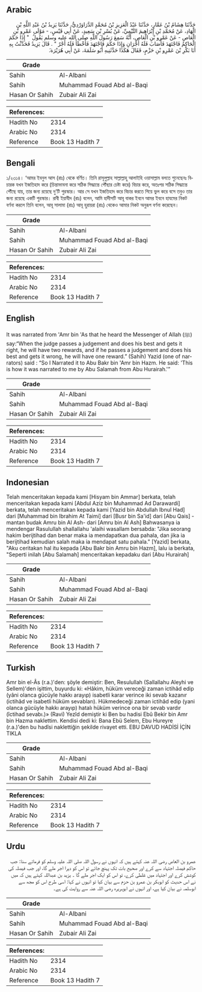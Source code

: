 ## Arabic


<div dir="rtl" lang="ar" style={{fontSize:'larger',backgroundColor:'#f8f9fa',padding:20}}>
حَدَّثَنَا هِشَامُ بْنُ عَمَّارٍ، حَدَّثَنَا عَبْدُ الْعَزِيزِ بْنُ مُحَمَّدٍ الدَّرَاوَرْدِيُّ، حَدَّثَنَا يَزِيدُ بْنُ عَبْدِ اللَّهِ بْنِ الْهَادِ، عَنْ مُحَمَّدِ بْنِ إِبْرَاهِيمَ التَّيْمِيِّ، عَنْ بُسْرِ بْنِ سَعِيدٍ، عَنْ أَبِي قَيْسٍ، - مَوْلَى عَمْرِو بْنِ الْعَاصِ - عَنْ عَمْرِو بْنِ الْعَاصِ، أَنَّهُ سَمِعَ رَسُولَ اللَّهِ صلى الله عليه وسلم يَقُولُ ‏ "‏ إِذَا حَكَمَ الْحَاكِمُ فَاجْتَهَدَ فَأَصَابَ فَلَهُ أَجْرَانِ وَإِذَا حَكَمَ فَاجْتَهَدَ فَأَخْطَأَ فَلَهُ أَجْرٌ ‏"‏ ‏.‏ قَالَ يَزِيدُ فَحَدَّثْتُ بِهِ أَبَا بَكْرِ بْنَ عَمْرِو بْنِ حَزْمٍ، فَقَالَ هَكَذَا حَدَّثَنِيهِ أَبُو سَلَمَةَ، عَنْ أَبِي هُرَيْرَة‏.‏َ
</div>
<div style={{backgroundColor:'#f8f9fa',padding:20, marginBottom: 10}}><table> <thead> <tr> <th>Grade</th> <th></th> </tr> </thead> <tbody> <tr><td>Sahih</td><td>Al-Albani</td></tr><tr><td>Sahih</td><td>Muhammad Fouad Abd al-Baqi</td></tr><tr><td>Hasan Or Sahih</td><td>Zubair Ali Zai</td></tr></tbody></table><table> <thead> <tr> <th>References:</th> <th></th> </tr> </thead> <tbody><tr><td>Hadith No</td><td>2314</td></tr><tr><td>Arabic No</td><td>2314</td></tr><tr><td>Reference</td><td>Book 13 Hadith 7</td></tr></tbody></table></div>

## Bengali


<div dir="ltr" lang="bn" style={{fontSize:'larger',backgroundColor:'#f8f9fa',padding:20}}>
১/২৩১৪। ‘আমর ইবনুল আস (রাঃ) থেকে বর্ণিত। তিনি রাসূলুল্লাহ সাল্লাল্লাহু আলাইহি ওয়াসাল্লাম বলতে শুনেছেনঃ বিচারক যখন ইজতিহাদ করে (চিন্তাভাবনা করে সঠিক সিদ্ধান্তে পৌঁছার চেষ্টা করে) বিচার করে, অতঃপর সঠিক সিদ্ধান্তে পৌঁছে যায়, তার জন্য রয়েছে দু’টি পুরস্কার। আর সে যখন ইজতিহাদ করে বিচার করতে গিয়ে ভুল করে বসে তবুও তার জন্য রয়েছে একটি পুরস্কার। রাবী ইয়াযীদ (রাঃ) বলেন, আমি হাদীসটি আবূ বাকর ইবনে আমর ইবনে হাযমের নিকট বর্ণনা করলে তিনি বলেন, আবূ সালামা (রাঃ) আবূ হুরায়রা (রাঃ) থেকেও আমার নিকট অনুরূপ বর্ণনা করেছেন।
</div>
<div style={{backgroundColor:'#f8f9fa',padding:20, marginBottom: 10}}><table> <thead> <tr> <th>Grade</th> <th></th> </tr> </thead> <tbody> <tr><td>Sahih</td><td>Al-Albani</td></tr><tr><td>Sahih</td><td>Muhammad Fouad Abd al-Baqi</td></tr><tr><td>Hasan Or Sahih</td><td>Zubair Ali Zai</td></tr></tbody></table><table> <thead> <tr> <th>References:</th> <th></th> </tr> </thead> <tbody><tr><td>Hadith No</td><td>2314</td></tr><tr><td>Arabic No</td><td>2314</td></tr><tr><td>Reference</td><td>Book 13 Hadith 7</td></tr></tbody></table></div>

## English


<div dir="ltr" lang="en" style={{fontSize:'larger',backgroundColor:'#f8f9fa',padding:20}}>
It was narrated from 'Amr bin 'As that he heard the Messenger of Allah (ﷺ) say:“When the judge passes a judgement and does his best and gets it right, he will have two rewards, and if he passes a judgement and does his best and gets it wrong, he will have one reward.” (Sahih) Yazid (one of narrators) said : “So I Narrated it to Abu Bakr bin 'Amr bin Hazm. He said: 'This is how it was narrated to me by Abu Salamah from Abu Hurairah.'”
</div>
<div style={{backgroundColor:'#f8f9fa',padding:20, marginBottom: 10}}><table> <thead> <tr> <th>Grade</th> <th></th> </tr> </thead> <tbody> <tr><td>Sahih</td><td>Al-Albani</td></tr><tr><td>Sahih</td><td>Muhammad Fouad Abd al-Baqi</td></tr><tr><td>Hasan Or Sahih</td><td>Zubair Ali Zai</td></tr></tbody></table><table> <thead> <tr> <th>References:</th> <th></th> </tr> </thead> <tbody><tr><td>Hadith No</td><td>2314</td></tr><tr><td>Arabic No</td><td>2314</td></tr><tr><td>Reference</td><td>Book 13 Hadith 7</td></tr></tbody></table></div>

## Indonesian


<div dir="ltr" lang="id" style={{fontSize:'larger',backgroundColor:'#f8f9fa',padding:20}}>
Telah menceritakan kepada kami [Hisyam bin Ammar] berkata, telah menceritakan kepada kami [Abdul Aziz bin Muhammad Ad Darawardi] berkata, telah menceritakan kepada kami [Yazid bin Abdullah Ibnul Had] dari [Muhammad bin Ibrahim At Taimi] dari [Busr bin Sa'id] dari [Abu Qais] -mantan budak Amru bin Al Ash- dari [Amru bin Al Ash] Bahwasanya ia mendengar Rasulullah shallallahu 'alaihi wasallam bersabda: "Jika seorang hakim berijtihad dan benar maka ia mendapatkan dua pahala, dan jika ia berijtihad kemudian salah maka ia mendapat satu pahala." [Yazid] berkata, "Aku ceritakan hal itu kepada [Abu Bakr bin Amru bin Hazm], lalu ia berkata, "Seperti inilah [Abu Salamah] menceritakan kepadaku dari [Abu Hurairah]
</div>
<div style={{backgroundColor:'#f8f9fa',padding:20, marginBottom: 10}}><table> <thead> <tr> <th>Grade</th> <th></th> </tr> </thead> <tbody> <tr><td>Sahih</td><td>Al-Albani</td></tr><tr><td>Sahih</td><td>Muhammad Fouad Abd al-Baqi</td></tr><tr><td>Hasan Or Sahih</td><td>Zubair Ali Zai</td></tr></tbody></table><table> <thead> <tr> <th>References:</th> <th></th> </tr> </thead> <tbody><tr><td>Hadith No</td><td>2314</td></tr><tr><td>Arabic No</td><td>2314</td></tr><tr><td>Reference</td><td>Book 13 Hadith 7</td></tr></tbody></table></div>

## Turkish


<div dir="ltr" lang="tr" style={{fontSize:'larger',backgroundColor:'#f8f9fa',padding:20}}>
Amr bin el-Âs (r.a.)'den: şöyle demiştir: Ben, Resulullah (Sallallahu Aleyhi ve Sellem)'den işittim, buyurdu ki: «Hâkim, hüküm vereceği zaman ictihâd edip (yâni olanca gücüyle hakkı arayıp) isabetli karar verince iki sevab kazanır (ictihâd ve isabetli hüküm sevabları). Hükmedeceği zaman ictihâd edip (yani olanca gücüyle hakkı arayıp) hatalı hüküm verince ona bir sevab vardır (îctihad sevabı.)» (Ravi) Yezîd demiştir ki Ben bu hadisi Ebû Bekir bin Amr bin Hazma naklettim. Kendisi dedi ki: Bana Ebü Selem, Ebu Hureyre (r.a.)'den bu hadîsi naklettiğin şekilde rivayet etti. EBU DAVUD HADİSİ İÇİN TIKLA
</div>
<div style={{backgroundColor:'#f8f9fa',padding:20, marginBottom: 10}}><table> <thead> <tr> <th>Grade</th> <th></th> </tr> </thead> <tbody> <tr><td>Sahih</td><td>Al-Albani</td></tr><tr><td>Sahih</td><td>Muhammad Fouad Abd al-Baqi</td></tr><tr><td>Hasan Or Sahih</td><td>Zubair Ali Zai</td></tr></tbody></table><table> <thead> <tr> <th>References:</th> <th></th> </tr> </thead> <tbody><tr><td>Hadith No</td><td>2314</td></tr><tr><td>Arabic No</td><td>2314</td></tr><tr><td>Reference</td><td>Book 13 Hadith 7</td></tr></tbody></table></div>

## Urdu


<div dir="rtl" lang="ur" style={{fontSize:'larger',backgroundColor:'#f8f9fa',padding:20}}>
عمرو بن العاص رضی اللہ عنہ کہتے ہیں کہ انہوں نے رسول اللہ صلی اللہ علیہ وسلم کو فرماتے سنا: جب حاکم فیصلہ اجتہاد سے کرے اور صحیح بات تک پہنچ جائے تو اس کو دہرا اجر ملے گا، اور جب فیصلہ کی کوشش کرے اور اجتہاد میں غلطی کرے، تو اس کو ایک اجر ملے گا ۔ یزید بن عبداللہ کہتے ہیں کہ میں نے اس حدیث کو ابوبکر بن عمرو بن حزم سے بیان کیا تو انہوں نے کہا: اسی طرح اس کو مجھ سے ابوسلمہ نے بیان کیا ہے، اور انہوں نے ابوہریرہ رضی اللہ عنہ سے روایت کی ہے۔
</div>
<div style={{backgroundColor:'#f8f9fa',padding:20, marginBottom: 10}}><table> <thead> <tr> <th>Grade</th> <th></th> </tr> </thead> <tbody> <tr><td>Sahih</td><td>Al-Albani</td></tr><tr><td>Sahih</td><td>Muhammad Fouad Abd al-Baqi</td></tr><tr><td>Hasan Or Sahih</td><td>Zubair Ali Zai</td></tr></tbody></table><table> <thead> <tr> <th>References:</th> <th></th> </tr> </thead> <tbody><tr><td>Hadith No</td><td>2314</td></tr><tr><td>Arabic No</td><td>2314</td></tr><tr><td>Reference</td><td>Book 13 Hadith 7</td></tr></tbody></table></div>